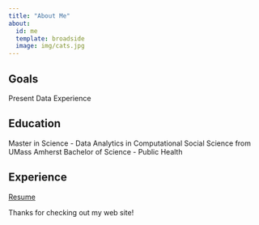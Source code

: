 ```yaml
---
title: "About Me"
about:
  id: me
  template: broadside
  image: img/cats.jpg
---
```


:::{#me}

## Goals
Present Data Experience

## Education
Master in Science - Data Analytics in Computational Social Science from UMass Amherst
Bachelor of Science - Public Health

## Experience
<a href="files/Sue-Ellen Duffy Resume 2024.pdf"
target="_blank">Resume</a>

:::

Thanks for checking out my web site!
